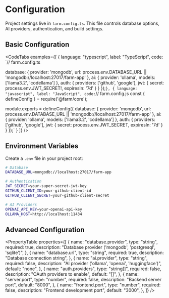 # Configuration

Project settings live in `farm.config.ts`. This file controls database options, AI providers, authentication, and build settings.

## Basic Configuration

<CodeTabs examples={[
  {
    language: "typescript",
    label: "TypeScript",
    code: `// farm.config.ts

  database: {
    provider: 'mongodb',
    url: process.env.DATABASE_URL || 'mongodb://localhost:27017/farm-app'
  },
  ai: {
    provider: 'ollama',
    models: ['llama3.2', 'codellama']
  },
  auth: {
    providers: ['github', 'google'],
    jwt: {
      secret: process.env.JWT_SECRET!,
      expiresIn: '7d'
    }
  }
});`
  },
  {
    language: "javascript",
    label: "JavaScript",
    code: `// farm.config.js
const { defineConfig } = require('@farm/core');

module.exports = defineConfig({
database: {
provider: 'mongodb',
url: process.env.DATABASE_URL || 'mongodb://localhost:27017/farm-app'
},
ai: {
provider: 'ollama',
models: ['llama3.2', 'codellama']
},
auth: {
providers: ['github', 'google'],
jwt: {
secret: process.env.JWT_SECRET,
expiresIn: '7d'
}
}
});`
}
]} />

## Environment Variables

Create a `.env` file in your project root:

```bash
# Database
DATABASE_URL=mongodb://localhost:27017/farm-app

# Authentication
JWT_SECRET=your-super-secret-jwt-key
GITHUB_CLIENT_ID=your-github-client-id
GITHUB_CLIENT_SECRET=your-github-client-secret

# AI Providers
OPENAI_API_KEY=your-openai-api-key
OLLAMA_HOST=http://localhost:11434
```

## Advanced Configuration

<PropertyTable
  properties={[
    {
      name: "database.provider",
      type: "string",
      required: true,
      description: "Database provider ('mongodb', 'postgresql', 'sqlite')",
    },
    {
      name: "database.url",
      type: "string",
      required: true,
      description: "Database connection string",
    },
    {
      name: "ai.provider",
      type: "string",
      required: false,
      description: "AI provider ('ollama', 'openai', 'huggingface')",
      default: "none",
    },
    {
      name: "auth.providers",
      type: "string[]",
      required: false,
      description: "OAuth providers to enable",
      default: "[]",
    },
    {
      name: "server.port",
      type: "number",
      required: false,
      description: "Backend server port",
      default: "8000",
    },
    {
      name: "frontend.port",
      type: "number",
      required: false,
      description: "Frontend development port",
      default: "3000",
    },
  ]}
/>
